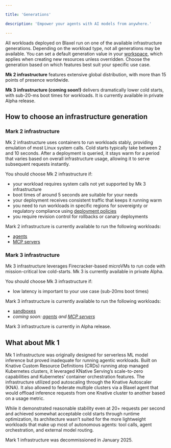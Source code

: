 ```yaml
---

title: 'Generations'

description: 'Empower your agents with AI models from anywhere.'

---
```


All workloads deployed on Blaxel run on one of the available infrastructure generations. Depending on the workload type, not all generations may be available. You can set a default generation value in your [workspace](../Security/Workspace-access-control), which applies when creating new resources unless overridden. Choose the generation based on which features best suit your specific use case.

**Mk 2 infrastructure** features extensive global distribution, with more than 15 points of presence worldwide.

**Mk 3 infrastructure (coming soon!)** delivers dramatically lower cold starts, with sub-20-ms boot times for workloads. It is currently available in private Alpha release.

## How to choose an infrastructure generation

### Mark 2 infrastructure

Mk 2 infrastructure uses containers to run workloads stably, providing emulation of most Linux system calls. Cold starts typically take between 2 and 10 seconds. After a deployment is queried, it stays warm for a period that varies based on overall infrastructure usage, allowing it to serve subsequent requests instantly.

You should choose Mk 2 infrastructure if:

- your workload requires system calls not yet supported by Mk 3 infrastructure
- boot times of around 5 seconds are suitable for your needs
- your deployment receives consistent traffic that keeps it running warm
- you need to run workloads in specific regions for sovereignty or regulatory compliance using [deployment policies](../Model-Governance/Policies)
- you require revision control for rollbacks or canary deployments

Mark 2 infrastructure is currently available to run the following workloads:

- [agents](../Agents/Overview)
- [MCP servers](../Functions/Overview)

### Mark 3 infrastructure

Mk 3 infrastructure leverages Firecracker-based microVMs to run code with mission-critical low cold-starts. Mk 3 is currently available in private Alpha.

You should choose Mk 3 infrastructure if:

- low latency is important to your use case (sub-20ms boot times)

Mark 3 infrastructure is currently available to run the following workloads:

- [sandboxes](../Sandboxes/Overview)
- *coming soon: [agents](../Agents/Overview) and [MCP servers](../Functions/Overview)*

<Warning>Mark 3 infrastructure is currently in Alpha release.</Warning>

## What about Mk 1

Mk 1 infrastructure was originally designed for serverless ML model inference but proved inadequate for running agentic workloads. Built on Knative Custom Resource Definitions (CRDs) running atop managed Kubernetes clusters, it leveraged KNative Serving’s scale-to-zero capabilities and Kubernetes’ container orchestration features. The infrastructure utilized pod autoscaling through the Knative Autoscaler (KNA). It also allowed to federate multiple clusters via a Blaxel agent that would offload inference requests from one Knative cluster to another based on a usage metric.

While it demonstrated reasonable stability even at 20+ requests per second and achieved somewhat acceptable cold starts through runtime optimization, its architecture wasn’t suited for the more lightweight workloads that make up most of autonomous agents: tool calls, agent orchestration, and external model routing.

Mark 1 infrastructure was decommissioned in January 2025.